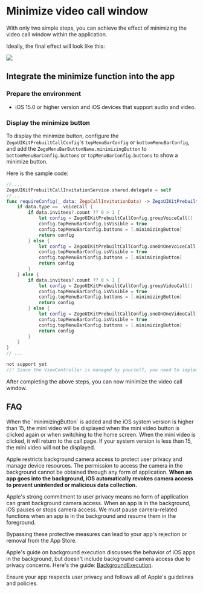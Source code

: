 # Minimize video call window

With only two simple steps, you can achieve the effect of minimizing the video call window within the application.

Ideally, the final effect will look like this:

<Frame width="300" height="auto" caption=""><img src="https://storage.zego.im/sdk-doc/Pics/zegocloud/call/ios_minimize.gif" /></Frame>

## Integrate the minimize function into the app

### Prepare the environment
- iOS 15.0 or higher version and iOS devices that support audio and video.

### Display the minimize button

To display the minimize button, configure the `ZegoUIKitPrebuiltCallConfig`'s `topMenuBarConfig` or `bottomMenuBarConfig`, and add the `ZegoMenuBarButtonName.minimizingButton` to  `bottomMenuBarConfig.buttons` or `topMenuBarConfig.buttons` to show a minimize button.

Here is the sample code:
<CodeGroup>

```swift title="With call invitation"
//....
ZegoUIKitPrebuiltCallInvitationService.shared.delegate = self
//...
func requireConfig(_ data: ZegoCallInvitationData) -> ZegoUIKitPrebuiltCallConfig {
    if data.type == .voiceCall {
        if data.invitees?.count ?? 0 > 1 {
            let config = ZegoUIKitPrebuiltCallConfig.groupVoiceCall()
            config.topMenuBarConfig.isVisible = true
            config.topMenuBarConfig.buttons = [.minimizingButton]
            return config
        } else {
            let config = ZegoUIKitPrebuiltCallConfig.oneOnOneVoiceCall()
            config.topMenuBarConfig.isVisible = true
            config.topMenuBarConfig.buttons = [.minimizingButton]
            return config
        }
    } else {
        if data.invitees?.count ?? 0 > 1 {
            let config = ZegoUIKitPrebuiltCallConfig.groupVideoCall()
            config.topMenuBarConfig.isVisible = true
            config.topMenuBarConfig.buttons = [.minimizingButton]
            return config
        } else {
            let config = ZegoUIKitPrebuiltCallConfig.oneOnOneVideoCall()
            config.topMenuBarConfig.isVisible = true
            config.topMenuBarConfig.buttons = [.minimizingButton]
            return config
        }
    }
}
// ...

```

```swift title="Basic call"
not support yet
//! Since the ViewController is managed by yourself, you need to implement the minimizing logic of the ViewController yourself.
```
</CodeGroup>

After completing the above steps, you can now minimize the video call window.


## FAQ

<Accordion title="When will the mini video be displayed" defaultOpen="false">
When the `minimizingButton` is added and the iOS system version is higher than 15, the mini video will be displayed when the mini video button is clicked again or when switching to the home screen. When the mini video is clicked, it will return to the call page. If your system version is less than 15, the mini video will not be displayed.

</Accordion>

<Accordion title="Why doesn't support opening camera when the app is in the background?" defaultOpen="false">

<Warning title="Warning">

Apple restricts background camera access to protect user privacy and manage device resources. The permission to access the camera in the background cannot be obtained through any form of application. **When an app goes into the background, iOS automatically revokes camera access to prevent unintended or malicious data collection.**

</Warning>



Apple's strong commitment to user privacy means no form of application can grant background camera access. When an app is in the background, iOS pauses or stops camera access. We must pause camera-related functions when an app is in the background and resume them in the foreground.

Bypassing these protective measures can lead to your app's rejection or removal from the App Store.

Apple's guide on background execution discusses the behavior of iOS apps in the background, but doesn't include background camera access due to privacy concerns. Here's the guide: [BackgroundExecution](https://developer.apple.com/documentation/uikit/app_and_environment/scenes/preparing_your_ui_to_run_in_the_background).

Ensure your app respects user privacy and follows all of Apple's guidelines and policies.
</Accordion>


